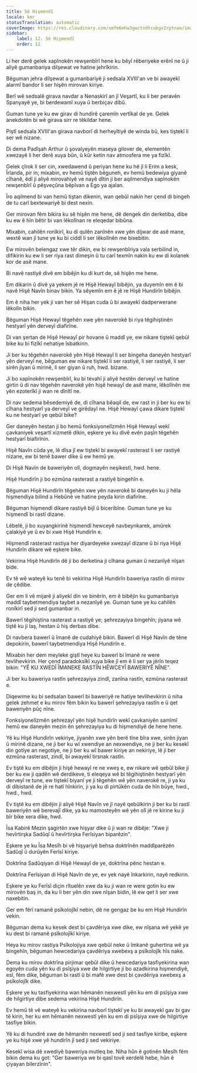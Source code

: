 ```yaml
---
title: Sê Hişmendî
locale: kmr
statusTranslation: automatic
coverImage: https://res.cloudinary.com/xmfm6mhw3gwctndtcubgx2rptnae/image/upload/v1741354419/small_cover_la_gran_rebelion_28716e29d2.webp
sidebar:
    label: 12. Sê Hişmendî
    order: 12
---
```

Li her derê gelek xapînokên rewşenbîrî hene ku bêyî rêberiyeke erênî ne û ji aliyê gumanbariya dilşewat ve hatine jehrîkirin.

Bêguman jehra dilşewat a gumanbariyê ji sedsala XVIII'an ve bi awayekî alarmî bandor li ser hişên mirovan kiriye.

Berî wê sedsalê girava navdar a Nenaskirî an jî Veşartî, ku li ber peravên Spanyayê ye, bi berdewamî xuya û berbiçav dibû.

Guman tune ye ku ew girav di hundirê çaremîn vertîkal de ye. Gelek anekdotên bi wê girava sirr re têkildar hene.

Piştî sedsala XVIII'an girava navborî di herheyîtiyê de winda bû, kes tiştekî li ser wê nizane.

Di dema Padîşah Arthur û şovalyeyên maseya gilover de, elementên xwezayê li her derê xuya bûn, û kûr ketin nav atmosfera me ya fizîkî.

Gelek çîrok li ser cin, xwedawend û periyan hene ku hê jî li Erim a kesk, Îrlanda, pir in; mixabin, ev hemû tiştên bêguneh, ev hemû bedewiya giyanê cîhanê, êdî ji aliyê mirovahiyê ve nayê dîtin ji ber aqilmendiya xapînokên rewşenbîrî û pêşveçûna bêpîvan a Ego ya ajalan.

Îro aqilmend bi van hemû tiştan dikenin, wan qebûl nakin her çend di bingeh de tu carî bextewariyê bi dest nexin.

Ger mirovan fêm bikira ku sê hişên me hene, dê dengek din derketiba, dibe ku ew ê hîn bêtir bi van lêkolînan re eleqedar bibûna.

Mixabin, cahilên ronîkirî, ku di qulên zanînên xwe yên dijwar de asê mane, wextê wan jî tune ye ku bi ciddî li ser lêkolînên me bixebitin.

Ew mirovên belengaz xwe têr dikin, ew bi rewşenbîriya vala serbilind in, difikirin ku ew li ser riya rast dimeşin û tu carî texmîn nakin ku ew di kolanek kor de asê mane.

Bi navê rastiyê divê em bibêjin ku di kurt de, sê hişên me hene.

Em dikarin û divê ya yekem jê re Hişê Hewayî bibêjin, ya duyemîn em ê bi navê Hişê Navîn binav bikin. Ya sêyemîn em ê jê re Hişê Hundirîn bibêjin.

Em ê niha her yek ji van her sê Hişan cuda û bi awayekî dadperwerane lêkolîn bikin.

Bêguman Hişê Hewayî têgehên xwe yên naverokê bi riya têgihiştinên hestyarî yên derveyî diafirîne.

Di van şertan de Hişê Hewayî pir hovane û maddî ye, ew nikare tiştekî qebûl bike ku bi fizîkî nehatiye îsbatkirin.

Ji ber ku têgehên naverokê yên Hişê Hewayî li ser bingeha daneyên hestyarî yên derveyî ne, bêguman ew nikare tiştekî li ser rastiyê, li ser rastiyê, li ser sirên jiyan û mirinê, li ser giyan û ruh, hwd. bizane.

Ji bo xapînokên rewşenbîrî, ku bi tevahî ji aliyê hestên derveyî ve hatine girtin û di nav têgehên naverokê yên hişê hewayî de asê mane, lêkolînên me yên ezoterîkî ji wan re dînîtî ne.

Di nav sedema bêsedemiyê de, di cîhana bêaqil de, ew rast in ji ber ku ew bi cîhana hestyarî ya derveyî ve girêdayî ne. Hişê Hewayî çawa dikare tiştekî ku ne hestyarî ye qebûl bike?

Ger daneyên hestan ji bo hemû fonksiyonelîzmên Hişê Hewayî wekî çavkaniyek veşartî xizmetê dikin, eşkere ye ku divê evên paşîn têgehên hestyarî biafirînin.

Hişê Navîn cûda ye, lê dîsa jî ew tiştekî bi awayekî rasterast li ser rastiyê nizane, ew bi tenê bawer dike û ew hemû ye.

Di Hişê Navîn de baweriyên olî, dogmayên neşikestî, hwd. hene.

Hişê Hundirîn ji bo ezmûna rasterast a rastiyê bingehîn e.

Bêguman Hişê Hundirîn têgehên xwe yên naverokê bi daneyên ku ji hêla hişmendiya bilind a Hebûnê ve hatine peyda kirin diafirîne.

Bêguman hişmendî dikare rastiyê bijî û biceribîne. Guman tune ye ku hişmendî bi rastî dizane.

Lêbelê, ji bo xuyangkirinê hişmendî hewceyê navbeynkarek, amûrek çalakiyê ye û ev bi xwe Hişê Hundirîn e.

Hişmendî rasterast rastiya her diyardeyeke xwezayî dizane û bi riya Hişê Hundirîn dikare wê eşkere bike.

Vekirina Hişê Hundirîn dê ji bo derketina ji cîhana guman û nezanîyê nîşan bide.

Ev tê wê wateyê ku tenê bi vekirina Hişê Hundirîn baweriya rastîn di mirov de çêdibe.

Ger em li vê mijarê ji aliyekî din ve binêrin, em ê bibêjin ku gumanbariya maddî taybetmendiya taybet a nezanîyê ye. Guman tune ye ku cahilên ronîkirî sed ji sed gumanbar in.

Bawerî têgihiştina rasterast a rastiyê ye; şehrezayiya bingehîn; jiyana wê tiştê ku ji laş, hestan û hiş derbas dibe.

Di navbera bawerî û îmanê de cudahiyê bikin. Bawerî di Hişê Navîn de têne depokirin, bawerî taybetmendiya Hişê Hundirîn e.

Mixabin her dem meyleke giştî heye ku bawerî bi îmanê re were tevlihevkirin. Her çend paradoksîkî xuya bike jî em ê li ser ya jêrîn teqez bikin: "YÊ KU XWEDÎ ÎMANEKE RASTÎN HÊWCEYÎ BAWERIYÊ NÎNE".

Ji ber ku baweriya rastîn şehrezayiya zindî, zanîna rastîn, ezmûna rasterast e.

Diqewime ku bi sedsalan bawerî bi baweriyê re hatiye tevlihevkirin û niha gelek zehmet e ku mirov fêm bikin ku bawerî şehrezayiya rastîn e û qet baweriyên pûç nîne.

Fonksiyonelîzmên şehrezayî yên hişê hundirîn wekî çavkaniyên samîmî hemû ew daneyên mezin ên şehrezayiya ku di hişmendiyê de hene hene.

Yê ku Hişê Hundirîn vekiriye, jiyanên xwe yên berê tîne bîra xwe, sirên jiyan û mirinê dizane, ne ji ber ku wî xwendiye an nexwendiye, ne ji ber ku kesekî din gotiye an negotiye, ne ji ber ku wî bawer kiriye an nekiriye, lê ji ber ezmûna rasterast, zindî, bi awayekî tirsnak rastîn.

Ev tiştê ku em dibêjin ji hişê hewayî re ne xweş e, ew nikare wê qebûl bike ji ber ku ew ji qadên wê derdikeve, ti eleqeya wê bi têgihiştinên hestyarî yên derveyî re tune, ew tiştekî biyanî ye ji têgehên wê yên naverokê re, ji ya ku di dibistanê de jê re hatî hînkirin, ji ya ku di pirtûkên cuda de hîn bûye, hwd., hwd., hwd.

Ev tiştê ku em dibêjin ji aliyê Hişê Navîn ve jî nayê qebûlkirin ji ber ku bi rastî baweriyên wê berevajî dike, ya ku mamosteyên wê yên olî jê re kirine ku ji bîr bike xera dike, hwd.

Îsa Kabirê Mezin şagirtên xwe hişyar dike û ji wan re dibêje: "Xwe ji hevîrtirşka Sadûqî û hevîrtirşka Ferîsiyan biparêzin".

Eşkere ye ku Îsa Mesîh bi vê hişyariyê behsa doktrînên maddîparêzên Sadûqî û durûyên Ferîsî kiriye.

Doktrîna Sadûqiyan di Hişê Hewayî de ye, doktrîna pênc hestan e.

Doktrîna Ferîsiyan di Hişê Navîn de ye, ev yek nayê înkarkirin, nayê redkirin.

Eşkere ye ku Ferîsî diçin rîtuelên xwe da ku ji wan re were gotin ku ew mirovên baş in, da ku li ber yên din xwe nîşan bidin, lê ew qet li ser xwe naxebitin.

Ger em fêrî ramanê psîkolojîkî nebin, dê ne gengaz be ku em Hişê Hundirîn vekin.

Bêguman dema ku kesek dest bi çavdêriya xwe dike, ew nîşana wê yekê ye ku dest bi ramanê psîkolojîkî kiriye.

Heya ku mirov rastiya Psîkolojiya xwe qebûl neke û îmkanê guhertina wê ya bingehîn, bêguman hewcedariya çavdêriya xwebexş a psîkolojîk hîs nake.

Dema ku mirov doktrîna pirjimar qebûl dike û hewcedariya tasfiyekirina wan egoyên cuda yên ku di psîşiya xwe de hilgirtiye ji bo azadkirina hişmendiyê, esl, fêm dike, bêguman bi rastî û bi mafê xwe dest bi çavdêriya xwebexş a psîkolojîk dike.

Eşkere ye ku tasfiyekirina wan hêmanên nexwestî yên ku em di psîşiya xwe de hilgirtiye dibe sedema vekirina Hişê Hundirîn.

Ev hemû tê vê wateyê ku vekirina navborî tiştekî ye ku bi awayekî gav bi gav tê kirin, her ku em hêmanên nexwestî yên ku em di psîşiya xwe de hilgirtiye tasfiye bikin.

Yê ku di hundirê xwe de hêmanên nexwestî sed ji sed tasfiye kiribe, eşkere ye ku hişê xwe yê hundirîn jî sed ji sed vekiriye.

Kesekî wisa dê xwediyê baweriya mutleq be. Niha hûn ê gotinên Mesîh fêm bikin dema ku got: "Ger baweriya we bi qasî tovê xerdelê hebe, hûn ê çiyayan bilerzînin".

